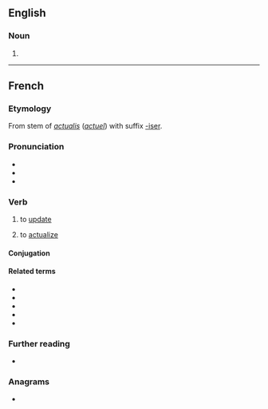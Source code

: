 ==English==

===Noun===
{{en-noun}}

# {{alt form|en|actualizer}}

----

==French==

===Etymology===
From stem of {{etyl|la|fr}} ''[[actualis]]'' (''[[actuel]]'') with suffix [[-iser]].

===Pronunciation===
* {{fr-IPA}}
* {{rhymes|fr|e}}
* {{homophones|fr|actualisai|actualisé|actualisée|actualisées|actualisés|actualisez}}

===Verb===
{{fr-verb}}

# to [[update]] {{gloss|make something up to date}}
# {{lb|fr|philosophy}} to [[actualize]]

====Conjugation====
{{fr-conj-auto}}

====Related terms====
* {{l|fr|actualisable}}
* {{l|fr|actualisation}}
* {{l|fr|actualité}}
* {{l|fr|actuel}}
* {{l|fr|actuellement}}

===Further reading===
* {{R:TLFi}}

===Anagrams===
* {{l|fr|actuariels}}